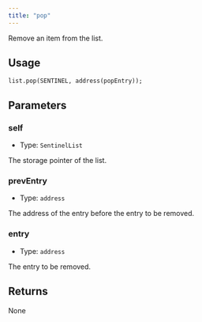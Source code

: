 ```yaml
---
title: "pop"
---
```



Remove an item from the list.

## Usage

```solidity
list.pop(SENTINEL, address(popEntry));
```

## Parameters

### self

- Type: `SentinelList`

The storage pointer of the list.

### prevEntry

- Type: `address`

The address of the entry before the entry to be removed.

### entry

- Type: `address`

The entry to be removed.

## Returns

None
